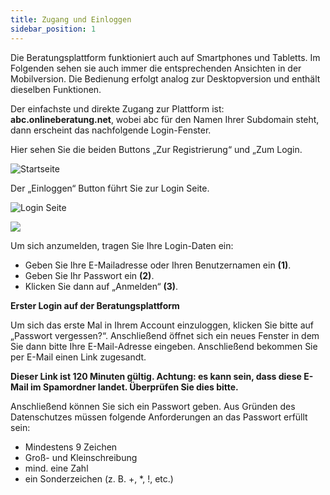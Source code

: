 ```yaml
---
title: Zugang und Einloggen
sidebar_position: 1
---
```


<PrimaryNote>
    Die Beratungsplattform funktioniert auch auf Smartphones und Tabletts. Im Folgenden sehen sie auch immer die entsprechenden Ansichten in der Mobilversion. Die Bedienung erfolgt analog zur Desktopversion und enthält dieselben Funktionen. 
</PrimaryNote>

Der einfachste und direkte Zugang zur Plattform ist: <strong>abc.onlineberatung.net</strong>, wobei abc für den Namen Ihrer Subdomain steht, dann erscheint das nachfolgende Login-Fenster.  

Hier sehen Sie die beiden Buttons „Zur Registrierung“ und „Zum Login. 

![Startseite](../../../static/img/images-onlineberatung/01_Berater_Home.png)

Der „Einloggen“ Button führt Sie zur Login Seite. 

![Login Seite](../../../static/img/images-onlineberatung/01_Berater_Login.png)

<p><img src={useBaseUrl('/img/images-onlineberatung/mobile/01_Berater_Login.png')} style={{ height: '400px' }}/></p>

<span>Um sich anzumelden, tragen Sie Ihre Login-Daten ein: </span>

- Geben Sie Ihre E-Mailadresse oder Ihren Benutzernamen ein <strong>(1)</strong>. 
- Geben Sie Ihr Passwort ein <strong>(2)</strong>.
- Klicken Sie dann auf „Anmelden“ <strong>(3)</strong>. 

<PrimaryNote>
<strong>Erster Login auf der Beratungsplattform</strong>

Um sich das erste Mal in Ihrem Account einzuloggen, klicken Sie bitte auf „Passwort vergessen?“. Anschließend öffnet sich ein neues Fenster in dem Sie dann bitte Ihre E-Mail-Adresse eingeben. Anschließend bekommen Sie per E-Mail einen Link zugesandt.  

<p><strong>Dieser Link ist 120 Minuten gültig. Achtung: es kann sein, dass diese E-Mail im Spamordner landet. Überprüfen Sie dies bitte.</strong></p>

<span>Anschließend können Sie sich ein Passwort geben. Aus Gründen des Datenschutzes müssen folgende Anforderungen an das Passwort erfüllt sein:</span>

- Mindestens 9 Zeichen
- Groß- und Kleinschreibung
- mind. eine Zahl
- ein Sonderzeichen (z. B. +, *, !, etc.)

</PrimaryNote>